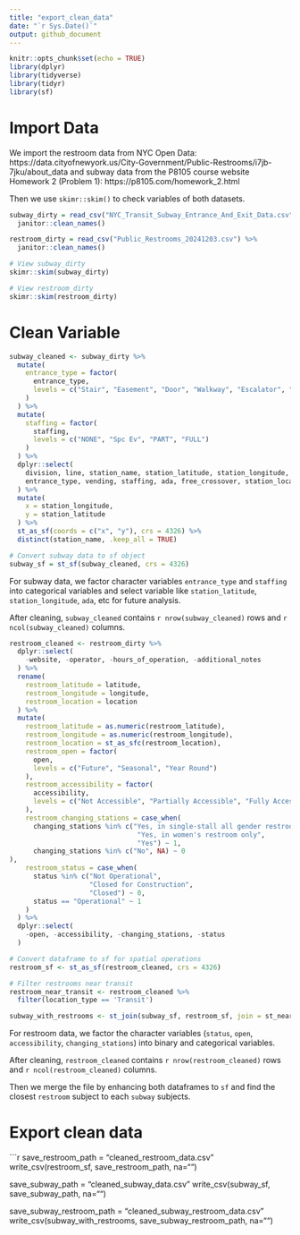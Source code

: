 ```yaml
---
title: "export_clean_data"
date: "`r Sys.Date()`"
output: github_document
---
```


```r
knitr::opts_chunk$set(echo = TRUE)
library(dplyr)
library(tidyverse)
library(tidyr)
library(sf)
```

# Import Data

We import the restroom data from NYC Open Data: https://data.cityofnewyork.us/City-Government/Public-Restrooms/i7jb-7jku/about_data and subway data from the P8105 course website Homework 2 (Problem 1): https://p8105.com/homework_2.html

Then we use `skimr::skim()` to check variables of both datasets.

```r
subway_dirty = read_csv("NYC_Transit_Subway_Entrance_And_Exit_Data.csv") %>% 
  janitor::clean_names()

restroom_dirty = read_csv("Public_Restrooms_20241203.csv") %>% 
  janitor::clean_names()

# View subway_dirty
skimr::skim(subway_dirty)

# View restroom_dirty
skimr::skim(restroom_dirty)
```
# Clean Variable

```r
subway_cleaned <- subway_dirty %>% 
  mutate(
    entrance_type = factor(
      entrance_type,
      levels = c("Stair", "Easement", "Door", "Walkway", "Escalator", "Ramp", "Elevator")
    )
  ) %>% 
  mutate(
    staffing = factor(
      staffing,
      levels = c("NONE", "Spc Ev", "PART", "FULL")
    )
  ) %>% 
  dplyr::select(
    division, line, station_name, station_latitude, station_longitude, 
    entrance_type, vending, staffing, ada, free_crossover, station_location
  ) %>% 
  mutate(
    x = station_longitude,
    y = station_latitude
  ) %>% 
  st_as_sf(coords = c("x", "y"), crs = 4326) %>% 
  distinct(station_name, .keep_all = TRUE)

# Convert subway data to sf object
subway_sf = st_sf(subway_cleaned, crs = 4326)
```

For subway data, we factor character variables `entrance_type` and `staffing` into categorical variables and select variable like `station_latitude`, `station_longitude`, `ada`, etc for future analysis.

After cleaning, `subway_cleaned` contains `r nrow(subway_cleaned)` rows and `r ncol(subway_cleaned)` columns.

```r
restroom_cleaned <- restroom_dirty %>% 
  dplyr::select(
    -website, -operator, -hours_of_operation, -additional_notes
  ) %>% 
  rename(
    restroom_latitude = latitude,
    restroom_longitude = longitude,
    restroom_location = location
  ) %>% 
  mutate(
    restroom_latitude = as.numeric(restroom_latitude),
    restroom_longitude = as.numeric(restroom_longitude),
    restroom_location = st_as_sfc(restroom_location),
    restroom_open = factor(
      open,
      levels = c("Future", "Seasonal", "Year Round")
    ),
    restroom_accessibility = factor(
      accessibility,
      levels = c("Not Accessible", "Partially Accessible", "Fully Accessible")
    ),
    restroom_changing_stations = case_when(
      changing_stations %in% c("Yes, in single-stall all gender restroom only",
                                "Yes, in women's restroom only",
                                "Yes") ~ 1,
      changing_stations %in% c("No", NA) ~ 0
),
    restroom_status = case_when(
      status %in% c("Not Operational",
                    "Closed for Construction",
                    "Closed") ~ 0,
      status == "Operational" ~ 1
    )
  ) %>% 
  dplyr::select(
    -open, -accessibility, -changing_stations, -status
  )

# Convert dataframe to sf for spatial operations
restroom_sf <- st_as_sf(restroom_cleaned, crs = 4326)

# Filter restrooms near transit
restroom_near_transit <- restroom_cleaned %>% 
  filter(location_type == 'Transit')

subway_with_restrooms <- st_join(subway_sf, restroom_sf, join = st_nearest_feature)
```

For restroom data, we factor the character variables (`status`, `open`, `accessibility`, `changing_stations`) into binary and categorical variables.

After cleaning, `restroom_cleaned` contains `r nrow(restroom_cleaned)` rows and `r ncol(restroom_cleaned)` columns.

Then we merge the file by enhancing both dataframes to `sf` and find the closest `restroom` subject to each `subway` subjects.

# Export clean data

```r
save_restroom_path = "cleaned_restroom_data.csv"
write_csv(restroom_sf, save_restroom_path, na="")

save_subway_path = "cleaned_subway_data.csv"
write_csv(subway_sf, save_subway_path, na="")

save_subway_restroom_path = "cleaned_subway_restroom_data.csv"
write_csv(subway_with_restrooms, save_subway_restroom_path, na="")